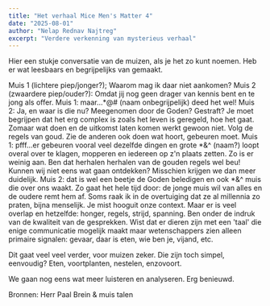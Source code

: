 ```yaml
---
title: "Het verhaal Mice Men's Matter 4"
date: "2025-08-01"
author: "Nelap Rednav Najtreg"
excerpt: "Verdere verkenning van mysterieus verhaal"
---
```



Hier een stukje conversatie van de muizen, als je het zo kunt noemen. Heb er wat leesbaars en begrijpelijks van gemaakt.

Muis 1 (lichtere piep/jonger?);
Waarom mag ik daar niet aankomen?
Muis 2 (zwaardere piep/ouder?):
Omdat jij nog geen drager van kennis bent en te jong als offer.
Muis 1: maar...*@# (naam onbegrijpelijk) deed het wel!
Muis 2: Ja, en waar is die nu? Meegenomen door de Goden? Gestraft?
Je moet begrijpen dat het erg complex is zoals het leven is geregeld, hoe het gaat.
Zomaar wat doen en de uitkomst laten komen werkt gewoon niet. Volg de regels van goud. Zie de anderen ook doen wat hoort, gebeuren moet.
Muis 1: pfff...er gebeuren vooral veel dezelfde dingen en grote *&^ (naam?) loopt overal over te klagen, mopperen en iedereen op z'n plaats zetten. Zo is er weinig aan.
Ben dat herhalen herhalen van de gouden regels wel beu!
Kunnen wij niet eens wat gaan ontdekken? Misschien krijgen we dan meer duidelijk.
Muis 2: dat is wel een beetje de Goden beledigen en ook *&^ muis die over ons waakt.
Zo gaat het hele tijd door: de jonge muis wil van alles en de oudere remt hem af.
Soms raak ik in de overtuiging dat ze al millennia zo praten, bijna menselijk. Je mist hooguit onze context. Maar er is veel overlap en hetzelfde: honger, regels, strijd, spanning.
Ben onder de indruk van de kwaliteit van de gesprekken. Wist dat er dieren zijn met een 'taal' die enige communicatie mogelijk maakt maar wetenschappers zien alleen primaire signalen: gevaar, daar is eten, wie ben je, vijand, etc.

Dit gaat veel veel verder, voor muizen zeker. Die zijn toch simpel, eenvoudig? Eten, voortplanten, nestelen, enzovoort. 

We gaan nog eens wat meer luisteren en analyseren. Erg benieuwd.

Bronnen: Herr Paal Brein & muis talen
